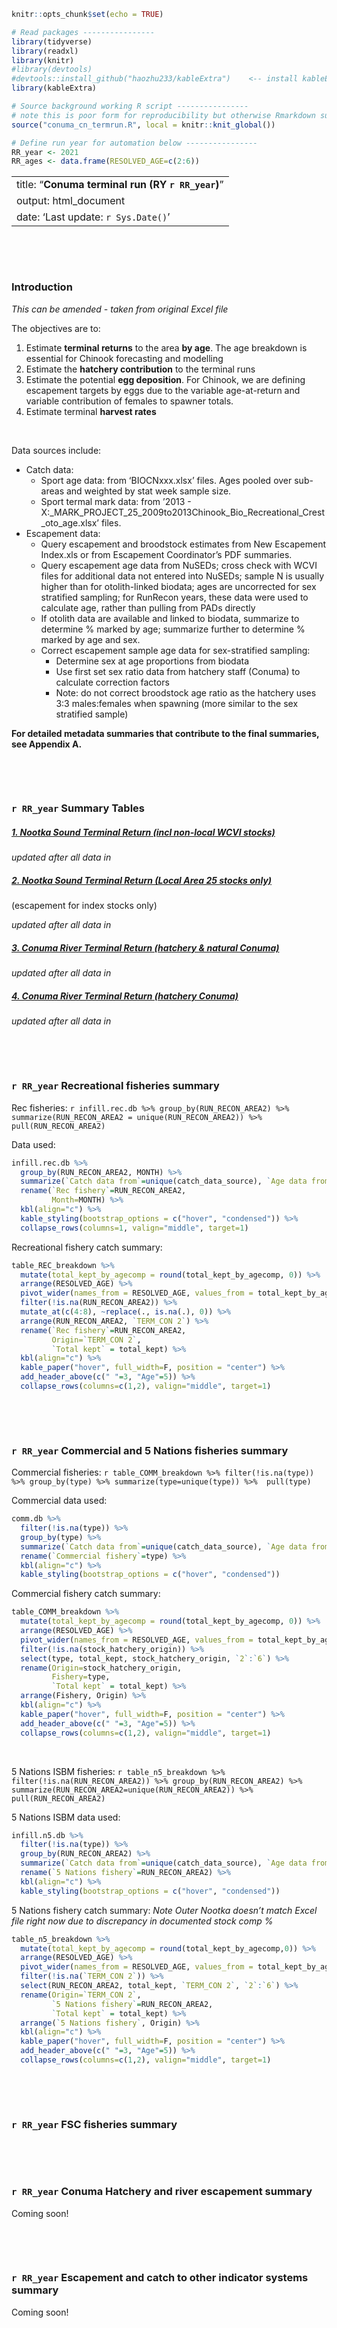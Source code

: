 
```r
knitr::opts_chunk$set(echo = TRUE)

# Read packages ----------------
library(tidyverse)
library(readxl)
library(knitr)
#library(devtools)
#devtools::install_github("haozhu233/kableExtra")    <-- install kableEstr
library(kableExtra)

# Source background working R script ----------------
# note this is poor form for reproducibility but otherwise Rmarkdown suffers major bloat
source("conuma_cn_termrun.R", local = knitr::knit_global())

# Define run year for automation below ----------------
RR_year <- 2021
RR_ages <- data.frame(RESOLVED_AGE=c(2:6))
```

---
title: "**Conuma terminal run (RY `r RR_year`)**"
output: html_document
date: 'Last update: `r Sys.Date()`'
---

<br>

<br> 

### **Introduction** ### 
*This can be amended - taken from original Excel file *

The objectives are to: 

1. Estimate **terminal returns** to the area **by age**. The age breakdown is essential for Chinook forecasting and modelling
2. Estimate the **hatchery contribution** to the terminal runs
3. Estimate the potential **egg deposition**. For Chinook, we are defining escapement targets by eggs due to the variable age-at-return and variable contribution of females to spawner totals.
4. Estimate terminal **harvest rates**

<br>

Data sources include:

* Catch data:
    + Sport age data: from 'BIOCNxxx.xlsx' files. Ages pooled over sub-areas and weighted by stat week sample size. 
    + Sport termal mark data: from '2013 - X:\WCVI\THERMAL_MARK_PROJECT\Data\Biodata\Sport\Area_25_2009to2013Chinook_Bio_Recreational_Crest_oto_age.xlsx' files.
* Escapement data:
    + Query escapement and broodstock estimates from New Escapement Index.xls or from Escapement Coordinator's PDF summaries.
    + Query escapement age data from NuSEDs; cross check with WCVI files for additional data not entered into NuSEDs; sample N is usually higher than for otolith-linked biodata; ages are uncorrected for sex stratified sampling; for RunRecon years, these data were used to calculate age, rather than pulling from PADs directly
    + If otolith data are available and linked to biodata, summarize to determine % marked by age; summarize further to determine % marked by age and sex.
    + Correct escapement sample age data for sex-stratified sampling: 
        + Determine sex at age proportions from biodata
        + Use first set sex ratio data from hatchery staff (Conuma) to calculate correction factors
        + Note: do not correct broodstock age ratio as the hatchery uses 3:3 males:females when spawning (more similar to the sex stratified sample)

**For detailed metadata summaries that contribute to the final summaries, see Appendix A.**

<br>

<br>

### **`r RR_year` Summary Tables** ### 

##### <span style="text-decoration:underline"> 1. Nootka Sound Terminal Return (incl non-local WCVI stocks) </span> #####

*updated after all data in*

##### <span style="text-decoration:underline"> 2. Nootka Sound Terminal Return (Local Area 25 stocks only) </span> #####
(escapement for index stocks only)

*updated after all data in*

##### <span style="text-decoration:underline"> 3. Conuma River Terminal Return (hatchery & natural Conuma) </span> #####

*updated after all data in*

##### <span style="text-decoration:underline"> 4. Conuma River Terminal Return (hatchery Conuma) </span> #####

*updated after all data in*

<br>

<br>

### **`r RR_year` Recreational fisheries summary** ### 

Rec fisheries: `r infill.rec.db %>% group_by(RUN_RECON_AREA2) %>% summarize(RUN_RECON_AREA2 = unique(RUN_RECON_AREA2)) %>% pull(RUN_RECON_AREA2)`

Data used:

```r
infill.rec.db %>% 
  group_by(RUN_RECON_AREA2, MONTH) %>%
  summarize(`Catch data from`=unique(catch_data_source), `Age data from`=unique(age_data_source), `Stock comp data from`=unique(comp_data_source)) %>%
  rename(`Rec fishery`=RUN_RECON_AREA2,
         Month=MONTH) %>%
  kbl(align="c") %>%
  kable_styling(bootstrap_options = c("hover", "condensed")) %>%
  collapse_rows(columns=1, valign="middle", target=1)
```

Recreational fishery catch summary:

```r
table_REC_breakdown %>% 
  mutate(total_kept_by_agecomp = round(total_kept_by_agecomp, 0)) %>%
  arrange(RESOLVED_AGE) %>%
  pivot_wider(names_from = RESOLVED_AGE, values_from = total_kept_by_agecomp) %>%
  filter(!is.na(RUN_RECON_AREA2)) %>%
  mutate_at(c(4:8), ~replace(., is.na(.), 0)) %>%
  arrange(RUN_RECON_AREA2, `TERM_CON 2`) %>%
  rename(`Rec fishery`=RUN_RECON_AREA2,
         Origin=`TERM_CON 2`,
         `Total kept` = total_kept) %>%
  kbl(align="c") %>%
  kable_paper("hover", full_width=F, position = "center") %>%
  add_header_above(c(" "=3, "Age"=5)) %>%
  collapse_rows(columns=c(1,2), valign="middle", target=1)
```

<br>

<br>

### **`r RR_year` Commercial and 5 Nations fisheries summary** ### 

Commercial fisheries: `r table_COMM_breakdown %>% filter(!is.na(type)) %>% group_by(type) %>% summarize(type=unique(type)) %>%  pull(type)`

Commercial data used:

```r
comm.db %>% 
  filter(!is.na(type)) %>%
  group_by(type) %>%
  summarize(`Catch data from`=unique(catch_data_source), `Age data from`=unique(age_data_source), `Stock comp data from`=unique(comp_data_source)) %>%
  rename(`Commercial fishery`=type) %>%
  kbl(align="c") %>%
  kable_styling(bootstrap_options = c("hover", "condensed")) 
```  

Commercial fishery catch summary:

```r
table_COMM_breakdown %>%
  mutate(total_kept_by_agecomp = round(total_kept_by_agecomp, 0)) %>%
  arrange(RESOLVED_AGE) %>%
  pivot_wider(names_from = RESOLVED_AGE, values_from = total_kept_by_agecomp) %>%
  filter(!is.na(stock_hatchery_origin)) %>%
  select(type, total_kept, stock_hatchery_origin, `2`:`6`) %>%
  rename(Origin=stock_hatchery_origin,
         Fishery=type,
         `Total kept` = total_kept) %>%
  arrange(Fishery, Origin) %>%
  kbl(align="c") %>%
  kable_paper("hover", full_width=F, position = "center") %>%
  add_header_above(c(" "=3, "Age"=5)) %>%
  collapse_rows(columns=c(1,2), valign="middle", target=1)
```

<br>

5 Nations ISBM fisheries: `r table_n5_breakdown %>% filter(!is.na(RUN_RECON_AREA2)) %>% group_by(RUN_RECON_AREA2) %>% summarize(RUN_RECON_AREA2=unique(RUN_RECON_AREA2)) %>% pull(RUN_RECON_AREA2)`

5 Nations ISBM data used:

```r
infill.n5.db %>%
  filter(!is.na(type)) %>%
  group_by(RUN_RECON_AREA2) %>%
  summarize(`Catch data from`=unique(catch_data_source), `Age data from`=unique(age_data_source), `Stock comp data from`=unique(comp_data_source)) %>%
  rename(`5 Nations fishery`=RUN_RECON_AREA2) %>%
  kbl(align="c") %>%
  kable_styling(bootstrap_options = c("hover", "condensed"))   
```  

5 Nations fishery catch summary:  *Note Outer Nootka doesn't match Excel file right now due to discrepancy in documented stock comp %*

```r
table_n5_breakdown %>%
  mutate(total_kept_by_agecomp = round(total_kept_by_agecomp,0)) %>%
  arrange(RESOLVED_AGE) %>%
  pivot_wider(names_from = RESOLVED_AGE, values_from = total_kept_by_agecomp) %>%
  filter(!is.na(`TERM_CON 2`)) %>%
  select(RUN_RECON_AREA2, total_kept, `TERM_CON 2`, `2`:`6`) %>%
  rename(Origin=`TERM_CON 2`,
         `5 Nations fishery`=RUN_RECON_AREA2,
         `Total kept` = total_kept) %>%
  arrange(`5 Nations fishery`, Origin) %>%
  kbl(align="c") %>%
  kable_paper("hover", full_width=F, position = "center") %>%
  add_header_above(c(" "=3, "Age"=5)) %>%
  collapse_rows(columns=c(1,2), valign="middle", target=1)
```
<br>

<br>

### **`r RR_year` FSC fisheries summary** ### 

<br>

<br>

### **`r RR_year` Conuma Hatchery and river escapement summary** ### 

Coming soon! 

<br>

<br>

### **`r RR_year` Escapement and catch to other indicator systems summary** ### 

Coming soon! 

























































<br>

<br>

<br>

<br>

<br>

<br>

<br>

<br>

--------------------
--------------------

### **Appendix A: Metadata summaries** ### 

Below are summary tables contributing to each fishery/region roll up, similar to the tabs produced in the TERMAL_RUN.xlsx files (e.g., "21_metadata").

<br>

#### **Recreational fishery metadata** ####

##### <span style="text-decoration:underline"> Catch data </span> ##### 

* Source: X:\WCVI\CHINOOK\WCVI_TERMINAL_RUN\Annual_data_summaries_for_RunRecons\2021\2021_SPORT_CATCH_DATA-SC Sport Catch Creel Sub-area Disposition.xlsx
* Note:  2021 Sport stock compositions can't be updated until fall 2022 (2020 comps are used)

```r
conuma.rec.catch %>%
  select(RUN_RECON_AREA2, MONTH, YEAR, total_kept) %>%
  kbl(align="c") %>%
  kable_paper("hover", full_width=F, position = "center") %>%
  collapse_rows(columns=1, valign="middle", target=1)
```

<br>

##### <span style="text-decoration:underline"> Age data </span> ##### 

* Source: 2020-21_CHINOOK_BIODATA_from_CREST-WCVI_CN_RunRecon_Query_28Feb2022.xlsx, sheet="JB - TERMCON PVT"

```r
conuma.rec.ages %>%
  select(RUN_RECON_AREA2, MONTH, age_total, RESOLVED_AGE, age_n, age_propn) %>%
  mutate(age_propn = round(age_propn*100, 1)) %>%
  rename(proportion=age_propn) %>%
  kbl(align="c") %>%
  kable_paper("hover", full_width=F, position = "center") %>%
  collapse_rows(columns=c(1,2,3), valign="middle", target=1)
```

<br>

##### <span style="text-decoration:underline"> Stock comp data </span> ##### 

* Source: 2020-21_CHINOOK_BIODATA_from_CREST-WCVI_CN_RunRecon_Query_28Feb2022.xlsx, sheet="WCVI_Chinook_Run_Rec"

```r
conuma.rec.comp %>%
  select(RUN_RECON_AREA2, MONTH, comp_total, `TERM_CON 2`, comp_n, comp_propn) %>%
  mutate(comp_propn = round(comp_propn*100, 1)) %>%
  rename(proportion=comp_propn) %>%
  kbl(align="c") %>%
  kable_paper("hover", full_width=F, position = "center") %>%
  collapse_rows(columns=c(1:3), valign="middle", target=1)
```

<br>

<br>

#### **Commercial fishery metadata** ####

##### <span style="text-decoration:underline"> Catch data </span> ##### 

* Source: 
    + X:\WCVI\CHINOOK\WCVI_TERMINAL_RUN\Annual_data_summaries_for_RunRecons\2021\2021_SPORT_CATCH_DATA-SC Sport Catch Creel Sub-area Disposition.xlsx
    + X:\WCVI\CHINOOK\WCVI_TERMINAL_RUN\TERMCON\CON2021\Five Nations 2021 Catch by PFMA by Month_nearshore.xlsx

* Note:  2021 Sport stock compositions can't be updated until fall 2022 (2020 comps are used)

```r
aD.catch %>%
  select(YEAR, LICENCE_AREA, catch_data_source, statweek, FISHING_DATE, kept) %>%
  kbl(align="c") %>%
  kable_paper("hover", full_width=F, position = "center") %>%
  collapse_rows(columns=c(1:4), valign="middle", target=1)
```

<br>

##### <span style="text-decoration:underline"> Age data </span> ##### 

* Source: 2020-21_CHINOOK_BIODATA_from_CREST-WCVI_CN_RunRecon_Query_28Feb2022.xlsx, sheet="JB - TERMCON PVT"

```r
aD.age %>%
  select(c(YEAR, SAMPLE_TYPE, age_data_source, statweek, COLLECTION_DATE, RESOLVED_AGE, age_n, age_propn)) %>%
  mutate(age_propn = round(age_propn*100, 1)) %>%
  kbl(align="c") %>%
  kable_paper("hover", full_width=F, position = "center") %>%
  collapse_rows(columns=c(1:4), valign="middle", target=1)
```

<br>

##### <span style="text-decoration:underline"> Stock comp data </span> ##### 

* Source: 2020-21_CHINOOK_BIODATA_from_CREST-WCVI_CN_RunRecon_Query_28Feb2022.xlsx, sheet="WCVI_Chinook_Run_Rec"

* Note: Stock composition proportions are given as daily totals by age (e.g., 5 year old Natural Conuma on Aug 12 (n=1) represented 20% of the total number of age-5s sampled on Aug 12). These ages are not used for final ages though.  

```r
aD.comp %>%
  select(c(YEAR, SAMPLE_TYPE, comp_data_source, statweek, COLLECTION_DATE, DAYOFYEAR, stock_hatchery_origin, RESOLVED_AGE, comp_n, comp_propn)) %>%
  mutate(comp_propn = round(comp_propn*100, 1)) %>%
  kbl(align="c") %>%
  kable_paper("hover", full_width=F, position = "center") %>%
  collapse_rows(columns=c(1:5), valign="middle", target=1)
```

<br>

<br>

##### **5 Nations ISBM Muchalat (Matchlee Bay) and Outer Nootka** #####

##### <span style="text-decoration:underline"> Muchalat (Matchlee) and Outer Nootka catch </span> #####

* Source: X:\WCVI\CHINOOK\WCVI_TERMINAL_RUN\TERMCON\CON2021\Five Nations 2021 Catch by PFMA by Month_nearshore.xlsx

```r
n5.catch %>%
  select(c(year, area, type, RUN_RECON_AREA2, catch_data_source, month, kept_catch)) %>%
  kbl(align="c") %>%
  kable_paper("hover", full_width=F, position = "center") %>%
  collapse_rows(columns=c(1:5), valign="middle", target=1)
```

##### <span style="text-decoration:underline"> Muchalat (Matchlee) and Nootka age </span> #####

* No age data directly sampled in 2021. See main text for data substitutions made.

##### <span style="text-decoration:underline"> Muchalat (Matchlee) and Nootka stock composition </span> #####

* Source: X:\WCVI\CHINOOK\WCVI_TERMINAL_RUN\TERMCON\CON2021\PID20200133_Taaq_A25(20)_sc276_2021-03-23.xlsx

* No stock composition data directly from 5N Outer Nootka ISBM. See main text for data substitutions made. 
* Note: For 5N Muchalat, stock composition data is calculated as a proportion of the total number of samples by age (e.g., 6 year old Conuma fish (n=1) represented 50% of the total number of age-6s encountered). These ages are not used for final ages though.  

```r
n5.comp %>%
  select(c(comp_sample_year, type, comp_data_source, RUN_RECON_AREA2, `TERM_CON 2`, comp_n, comp_total, comp_propn)) %>%
  mutate(comp_propn = round(comp_propn*100, 1)) %>%
  kbl(align="c") %>%
  kable_paper("hover", full_width=F, position = "center") %>%
  collapse_rows(columns=c(1:5), valign="middle", target=1)
```

<br>

<br>

##### **SEP Broodstock age data** #####

##### <span style="text-decoration:underline"> Conuma Hatchery </span> #####

* Source: X:\SC_BioData_Management\6-Scale\Age_Results\2021\All_PADS_2021_CN_Ages_to_22Feb2022.xlsx

```r
sep.ages %>%
  select(Project, age_data_source, Esc_location, age_total, `GR Age2`, age_n, age_propn) %>%
  rename(facility=Project,
         system=Esc_location,
         Age=`GR Age2`) %>%
  kbl(align="c") %>%
  kable_paper("hover", full_width=F, position = "center") %>%
  collapse_rows(columns=c(1:4), valign="middle", target=1)
```





































```r
# Backup table printing in case kableExtra becomes unstable 
knitr::kable(table_REC_breakdown %>% 
        mutate(kept_by_agecomp = round(kept_by_agecomp,0)) %>%
        pivot_wider(names_from = RESOLVED_AGE, values_from = kept_by_agecomp) %>%
        rename(`Rec fishery`=rec_fishery,
               Origin=`TERM_CON 2`,
               `Total kept` = total_kept,
               `Fishery data source type` = type),
        format="html", align=rep("c", 8))
```

